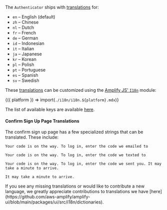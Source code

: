 
The `Authenticator` ships with [translations](https://github.com/aws-amplify/amplify-ui/blob/main/packages/ui/src/i18n/translations.ts) for:

- `en` – English (default)
- `zh` – Chinese
- `nl` – Dutch
- `fr` – French
- `de` – German
- `id` – Indonesian
- `it` – Italian
- `ja` – Japanese
- `kr` – Korean
- `pl` – Polish
- `pt` – Portuguese
- `es` – Spanish
- `sv` – Swedish

These [translations](https://github.com/aws-amplify/amplify-ui/blob/main/packages/ui/src/i18n/translations.ts) can be customized using the [Amplify JS' `I18n`](https://docs.amplify.aws/lib/utilities/i18n/q/platform/js/) module:

<Fragment>{({ platform }) => import(`./i18n/i18n.${platform}.mdx`)}</Fragment>

The list of available keys are available [here](https://github.com/aws-amplify/amplify-ui/blob/main/packages/ui/src/i18n/translations.ts).

#### Confirm Sign Up Page Translations

The confirm sign up page has a few specialized strings that can be translated.
These include:

```
Your code is on the way. To log in, enter the code we emailed to

Your code is on the way. To log in, enter the code we texted to

Your code is on the way. To log in, enter the code we sent you. It may take a minute to arrive.

It may take a minute to arrive.
```

<Alert variation="info" heading="Translations Needed 📖">
  If you see any missing translations or would like to contribute a new
  language, we greatly appreciate contributions to translations we have
  [here](https://github.com/aws-amplify/amplify-ui/blob/main/packages/ui/src/i18n/dictionaries).
</Alert>
